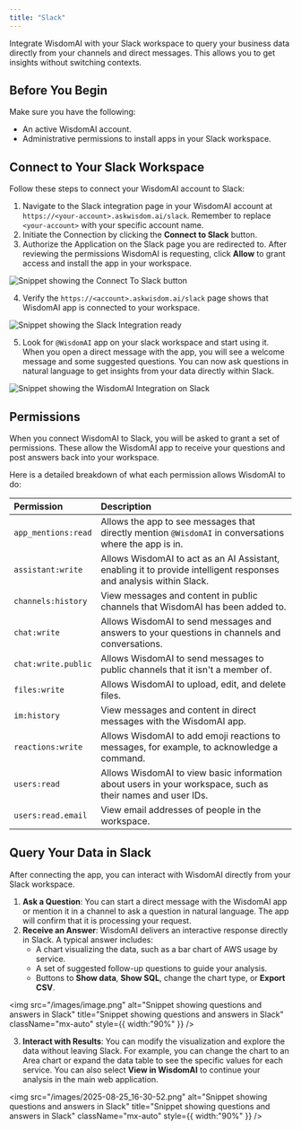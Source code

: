 ```yaml
---
title: "Slack"
---
```


Integrate WisdomAI with your Slack workspace to query your business data directly from your channels and direct messages. This allows you to get insights without switching contexts.

## Before You Begin

Make sure you have the following:

- An active WisdomAI account.
- Administrative permissions to install apps in your Slack workspace.

## Connect to Your Slack Workspace

Follow these steps to connect your WisdomAI account to Slack:

1. Navigate to the Slack integration page in your WisdomAI account at `https://<your-account>.askwisdom.ai/slack`. Remember to replace `<your-account>` with your specific account name.
2. Initiate the Connection by clicking the **Connect to Slack** button.
3. Authorize the Application on the Slack page you are redirected to. After reviewing the permissions WisdomAI is requesting, click **Allow** to grant access and install the app in your workspace.

![Snippet showing the Connect To Slack button](/images/connect-to-slack.png)

4. Verify the `https://<account>.askwisdom.ai/slack` page shows that WisdomAI app is connected to your workspace.

![Snippet showing the Slack Integration ready](/images/connect-to-slack03.png)

5. Look for `@WisdomAI` app on your slack workspace and start using it. When you open a direct message with the app, you will see a welcome message and some suggested questions. You can now ask questions in natural language to get insights from your data directly within Slack.

![Snippet showing the WisdomAI Integration on Slack](/images/connect-to-slack05.png)

## Permissions

When you connect WisdomAI to Slack, you will be asked to grant a set of permissions. These allow the WisdomAI app to receive your questions and post answers back into your workspace.

Here is a detailed breakdown of what each permission allows WisdomAI to do:

| Permission          | Description                                                                                                        |
| :------------------ | :----------------------------------------------------------------------------------------------------------------- |
| `app_mentions:read` | Allows the app to see messages that directly mention `@WisdomAI` in conversations where the app is in.             |
| `assistant:write`   | Allows WisdomAI to act as an AI Assistant, enabling it to provide intelligent responses and analysis within Slack. |
| `channels:history`  | View messages and content in public channels that WisdomAI has been added to.                                      |
| `chat:write`        | Allows WisdomAI to send messages and answers to your questions in channels and conversations.                      |
| `chat:write.public` | Allows WisdomAI to send messages to public channels that it isn't a member of.                                     |
| `files:write`       | Allows WisdomAI to upload, edit, and delete files.                                                                 |
| `im:history`        | View messages and content in direct messages with the WisdomAI app.                                                |
| `reactions:write`   | Allows WisdomAI to add emoji reactions to messages, for example, to acknowledge a command.                         |
| `users:read`        | Allows WisdomAI to view basic information about users in your workspace, such as their names and user IDs.         |
| `users:read.email`  | View email addresses of people in the workspace.                                                                   |

## Query Your Data in Slack

After connecting the app, you can interact with WisdomAI directly from your Slack workspace.

1. **Ask a Question**: You can start a direct message with the WisdomAI app or mention it in a channel to ask a question in natural language. The app will confirm that it is processing your request.
2. **Receive an Answer**: WisdomAI delivers an interactive response directly in Slack. A typical answer includes:
   - A chart visualizing the data, such as a bar chart of AWS usage by service.
   - A set of suggested follow-up questions to guide your analysis.
   - Buttons to **Show data**, **Show SQL**, change the chart type, or **Export CSV**.

<img
  src="/images/image.png"
  alt="Snippet showing questions and answers in Slack"
  title="Snippet showing questions and answers in Slack"
  className="mx-auto"
  style={{ width:"90%" }}
/>

3. **Interact with Results**: You can modify the visualization and explore the data without leaving Slack. For example, you can change the chart to an Area chart or expand the data table to see the specific values for each service. You can also select **View in WisdomAI** to continue your analysis in the main web application.

<img
  src="/images/2025-08-25_16-30-52.png"
  alt="Snippet showing questions and answers in Slack"
  title="Snippet showing questions and answers in Slack"
  className="mx-auto"
  style={{ width:"90%" }}
/>